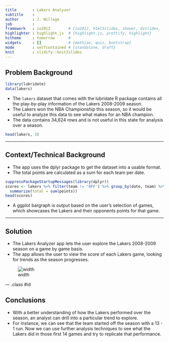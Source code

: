 ```yaml
---
title       : Lakers Analyzer
subtitle    : 
author      : J. Willage
job         : 
framework   : io2012        # {io2012, html5slides, shower, dzslides, ...}
highlighter : highlight.js  # {highlight.js, prettify, highlight}
hitheme     : tomorrow      # 
widgets     : []            # {mathjax, quiz, bootstrap}
mode        : selfcontained # {standalone, draft}
knit        : slidify::knit2slides
---
```


## Problem Background


```r
library(lubridate)
data(lakers)
```

- The `lakers` dataset that comes with the lubridate R package contains all the 
play-by-play information of the Lakers 2008-2009 season.  
- The Lakers won the NBA Championship this season, so it would be useful to 
analyze this data to see what makes for an NBA champion.  
- The data contains 34,624 rows and is not useful in this state for 
analysis over a season.

```r
head(lakers, 3)
```

---  

## Context/Technical Background

- The app uses the dplyr package to get the dataset into a usable format.  
- The total points are calculated as a sum for each team per date.  
```r
suppressPackageStartupMessages(library(dplyr))
scores <- lakers %>% filter(team != 'OFF') %>% group_by(date, team) %>% 
  summarize(total = sum(points))
head(scores)
```
- A ggplot bargraph is output based on the user's selection of games, which
showcases the Lakers and their opponents points for that game.

--- 

## Solution

- The Lakers Analyzer app lets the user explore the Lakers 2008-2009 season on a 
game by game basis.
- The app allows the user to view the score of each Lakers game, looking for 
trends as the season progresses.

![width](assets/img/screenshot.png)

--- .class #id 

## Conclusions

- With a better understanding of how the Lakers performed over the season, an
analyst can drill into a particular trend to explore.
- For instance, we can see that the team started off the season with a 13 - 1
run. Now we can use further analysis techniques to see what the Lakers did in
those first 14 games and try to replicate that performance. 
